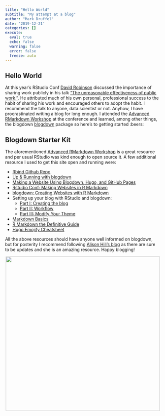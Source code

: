 ```yaml
---
title: "Hello World"
subtitle: "My attempt at a blog"
author: "Mark Druffel"
date: '2019-12-21'
categories: []
execute:
  eval: true
  echo: false
  warning: false
  error: false
  freeze: auto
--- 
```


## Hello World  
At this year's RStudio Conf [David Robinson](http://varianceexplained.org/) discussed the importance of sharing work publicly in his talk ["The unreasonable effectiveness of public work."](https://resources.rstudio.com/rstudio-conf-2019/the-unreasonable-effectiveness-of-public-work). He attributed much of his own personal, professional success to the habit of sharing his work and encouraged others to adopt the habit. I recommend the talk to anyone, data scientist or not. Anyhow, I have procrastinated writing a blog for long enough. I attended the [Advanced RMarkdown Workshop](https://arm.rbind.io/)  at the conference and learned, among other things, the blogdown [blogdown](https://github.com/rstudio/blogdown) package so here's to getting started :beers: 

## Blogdown Starter Kit
The aforementioned [Advanced RMarkdown Workshop](https://arm.rbind.io/) is a great resource and per usual RStudio was kind enough to open source it. A few additional resource I used to get this site open and running were:

* [Rbind Github Repo](https://github.com/rbind)
* [Up & Running with blogdown](https://alison.rbind.io/post/2017-06-12-up-and-running-with-blogdown/)
* [Making a Website Using Blogdown, Hugo, and GitHub Pages](https://amber.rbinad.io/2016/12/19/website/)
* [Rstudio Conf: Making Websites in R Markdown](https://arm.rbind.io/slides/blogdown.html#1)
* [blogdown: Creating Websites with R Markdown](https://bookdown.org/yihui/blogdown/)
* Setting up your blog with RStudio and blogdown:
    + [Part I: Creating the blog](http://estebanmoro.org/post/2019-02-02-setting-up-your-blog-with-rstudio-and-blogdown-i-creating-the-blog/)
    + [Part II: Workflow](http://estebanmoro.org/post/2019-02-01-setting-up-your-blog-with-rstudio-and-blogdown/)
    + [Part III: Modify Your Theme](http://estebanmoro.org/post/2019-02-04-setting-up-your-blog-with-rstudio-and-blogdown-iii-modify-your-theme/)
* [Markdown Basics](https://rmarkdown.rstudio.com/authoring_basics.html)
* [R Markdown the Definitive Guide](https://bookdown.org/yihui/rmarkdown/)
* [Hugo Emojify Cheatsheet](https://www.webfx.com/tools/emoji-cheat-sheet/)

All the above resources should have anyone well informed on blogdown, but for posterity I recommend following [Alison Hill's blog](https://alison.rbind.io) as there are sure to be updates and she is an amazing resource. Happy blogging! 

<p align="center">
![](https://media.giphy.com/media/lCbSAbRrFEfkY/giphy.gif){width=500px}
</p>
